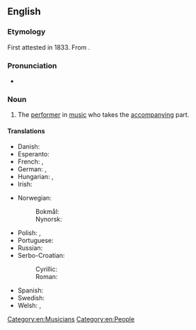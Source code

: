 ==English==

===Etymology===
First attested in 1833. From {{suffix|en|accompany|ist}}.

===Pronunciation===
* {{IPA|en|/əˈkʌmp(ə)nɪst/}}

===Noun===
{{en-noun}}

# {{lb|en|music}} The [[performer]] in [[music]] who takes the [[accompany]]ing part.

====Translations====
{{trans-top|performer who takes the accompanying part}}
* Danish: {{t|da|akkompagnatør|c}}
* Esperanto: {{t|eo|akompanisto}}
* French: {{t+|fr|accompagnateur|m}}, {{t+|fr|accompagnatrice|f}}
* German: {{t+|de|Begleiter|m}}, {{t+|de|Begleiterin|f}}
* Hungarian: {{t+|hu|kísérő}}, {{t|hu|zongorakísérő}}
* Irish: {{t|ga|tionlacaí|m}}
{{trans-mid}}
* Norwegian:
*: Bokmål: {{t+|nb|akkompagnatør|m}}
*: Nynorsk: {{t|nn|akkompagnatør|m}}
* Polish: {{t+|pl|akompaniator|m}}, {{t+|pl|akompaniatorka|f}}
* Portuguese: {{t|pt|acompanhador|m}}
* Russian: {{t+|ru|аккомпаниа́тор|m}}
* Serbo-Croatian:
*: Cyrillic: {{t|sh|пра̀тња|f}}
*: Roman: {{t+|sh|pràtnja|f}}
* Spanish: {{t+|es|acompañante|m|f}}
* Swedish: {{t+|sv|ackompanjatör|c}}
* Welsh: {{t|cy|cyfeilydd|m}}, {{t|cy|cyfeilyddes|f}}
{{trans-bottom}}

[[Category:en:Musicians]]
[[Category:en:People]]